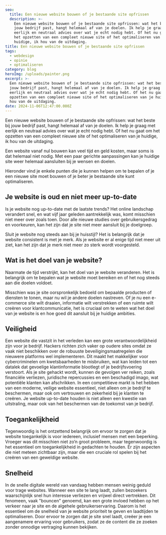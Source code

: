 ```yaml
---
seo:
  title: Een nieuwe website bouwen of je bestaande site opfrissen
  description: >-
    Een nieuwe website bouwen of je bestaande site opfrissen: wat het beste bij
    jouw bedrijf past, hangt helemaal af van je doelen. Ik help je graag met
    eerlijk en neutraal advies over wat je echt nodig hebt. Of het nu gaat om
    het opzetten van een compleet nieuwe site of het optimaliseren van je
    huidige, ik hou van de uitdaging.
title: Een nieuwe website bouwen of je bestaande site opfrissen
tags:
  - webdesign
  - opinie
  - optimaliseren
category: blog
heroImg: /uploads/painter.png
excerpt: >-
  Een nieuwe website bouwen of je bestaande site opfrissen: wat het beste bij
  jouw bedrijf past, hangt helemaal af van je doelen. Ik help je graag met
  eerlijk en neutraal advies over wat je echt nodig hebt. Of het nu gaat om het
  opzetten van een compleet nieuwe site of het optimaliseren van je huidige, ik
  hou van de uitdaging.
date: 2024-11-06T12:47:00.000Z
---
```


Een nieuwe website bouwen of je bestaande site opfrissen: wat het beste bij jouw bedrijf past, hangt helemaal af van je doelen. Ik help je graag met eerlijk en neutraal advies over wat je echt nodig hebt. Of het nu gaat om het opzetten van een compleet nieuwe site of het optimaliseren van je huidige, ik hou van de uitdaging.

Een website vanaf nul bouwen kan veel tijd en geld kosten, maar soms is dat helemaal niet nodig. Met een paar gerichte aanpassingen kan je huidige site weer helemaal aansluiten bij je wensen en doelen.

Hieronder vind je enkele punten die je kunnen helpen om te bepalen of je een nieuwe site moet bouwen of je beter je bestaande site kunt optimaliseren.

## Je website is oud en niet meer up-to-date

Is je website nog up-to-date met de laatste trends? Het online landschap verandert snel, en wat vijf jaar geleden aantrekkelijk was, komt misschien niet meer over zoals toen. Door alle nieuwe studies over gebruikersgedrag en voorkeuren, kan het zijn dat je site niet meer aansluit bij je doelgroep.

Sluit je website nog steeds aan bij je huisstijl? Het is belangrijk dat je website consistent is met je merk. Als je website er al enige tijd niet meer uit ziet, kan het zijn dat je merk niet meer zo sterk wordt voorgesteld.

## Wat is het doel van je website?

Naarmate de tijd verstrijkt, kan het doel van je website veranderen. Het is belangrijk om te bepalen wat je website moet bereiken en of het nog steeds aan die doelen voldoet.

Misschien was je site oorspronkelijk bedoeld om bepaalde producten of diensten te tonen, maar nu wil je andere doelen nastreven. Of je nu een e-commerce site wilt draaien, informatie wilt verstrekken of een ruimte wilt creëren voor klantcommunicatie, het is cruciaal om te weten wat het doel van je website is en hoe goed dit aansluit bij je huidige ambities.

## Veiligheid

Een website die vastzit in het verleden kan een grote verantwoordelijkheid zijn voor je bedrijf. Hackers richten zich vaker op oudere sites omdat ze vaak niet beschikken over de robuuste beveiligingsmaatregelen die nieuwere platforms wel implementeren. Dit maakt het makkelijker voor cybercriminelen om kwetsbaarheden te misbruiken, wat kan leiden tot een datalek dat gevoelige klantinformatie blootlegt of je bedrijfsvoering verstoort. Als je site gehackt wordt, kunnen de gevolgen ver reiken, zoals financiële verliezen, juridische repercussies en een beschadigd imago, wat potentiële klanten kan afschrikken. In een competitieve markt is het hebben van een moderne, veilige website essentieel, niet alleen om je bedrijf te beschermen, maar ook om vertrouwen en zekerheid bij je klanten te creëren. Je website up-to-date houden is niet alleen een kwestie van uitstraling, maar ook van het beschermen van de toekomst van je bedrijf.

## Toegankelijkheid

Tegenwoordig is het ontzettend belangrijk om ervoor te zorgen dat je website toegankelijk is voor iedereen, inclusief mensen met een beperking. Vroeger was dit misschien niet zo’n groot probleem, maar tegenwoordig is het essentieel om toegankelijkheid in gedachten te houden. Er zijn aspecten die niet meteen zichtbaar zijn, maar die een cruciale rol spelen bij het creëren van een geweldige website.

## Snelheid

In de snelle digitale wereld van vandaag hebben mensen weinig geduld voor trage websites. Wanneer een site te lang laadt, zullen bezoekers waarschijnlijk snel hun interesse verliezen en vrijwel direct vertrekken. Dit fenomeen, vaak "bouncen" genoemd, kan een grote invloed hebben op het verkeer naar je site en de algehele gebruikerservaring. Daarom is het essentieel om de snelheid van je website prioriteit te geven en laadtijden te optimaliseren. Door ervoor te zorgen dat je site snel laadt, creëer je een aangenamere ervaring voor gebruikers, zodat ze de content die ze zoeken zonder onnodige vertraging kunnen bekijken.

